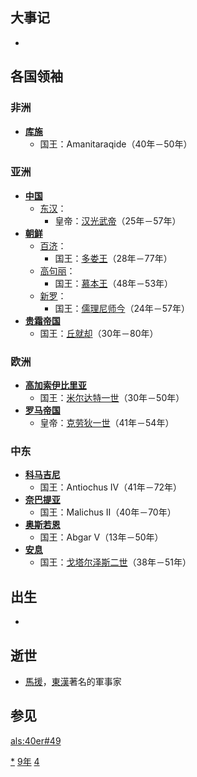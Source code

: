 {{yearTOC|49|东汉'''[[建武_(汉光武帝)|建武]]二十五年'''}}

== 大事记 ==
*

== 各国领袖 ==
=== 非洲 ===
*'''[[库施|库施]]'''
**国王：Amanitaraqide（40年－50年）

=== 亚洲 ===
*'''[[中国|中国]]'''
**[[东汉|东汉]]：
***皇帝：[[汉光武帝|汉光武帝]]（25年－57年）
*'''[[古朝鮮|朝鲜]]'''
**[[百济|百济]]：
***国王：[[多娄王|多娄王]]（28年－77年）
**[[高句丽|高句丽]]：
***国王：[[慕本王|慕本王]]（48年－53年）
**[[新罗|新罗]]：
***国王：[[儒理尼师今|儒理尼师今]]（24年－57年）
*'''[[贵霜帝国|贵霜帝国]]'''
**国王：[[丘就却|丘就却]]（30年－80年）

=== 欧洲 ===
*'''[[高加索伊比里亚|高加索伊比里亚]]'''
**国王：[[米尔达特一世|米尔达特一世]]（30年－50年）
*'''[[罗马帝国|罗马帝国]]'''
**皇帝：[[克劳狄一世|克劳狄一世]]（41年－54年）

=== 中东 ===
*'''[[科马吉尼|科马吉尼]]'''
**国王：Antiochus IV（41年－72年）
*'''[[奈巴提亚|奈巴提亚]]'''
**国王：Malichus II（40年－70年）
*'''[[奥斯若恩|奥斯若恩]]'''
**国王：Abgar V（13年－50年）
*'''[[安息_(国家)|安息]]''' 
**国王：[[戈塔尔泽斯二世|戈塔尔泽斯二世]]（38年－51年）

== 出生 ==
*

== 逝世 ==
*[[馬援|馬援]]，[[東漢|東漢]]著名的軍事家

== 参见 ==
{{Wikisource year mention}}

[[Category:49年|*]]
[[Category:40年代|9年]]
[[Category:1世纪各年|4]]

[[als:40er#49|als:40er#49]]